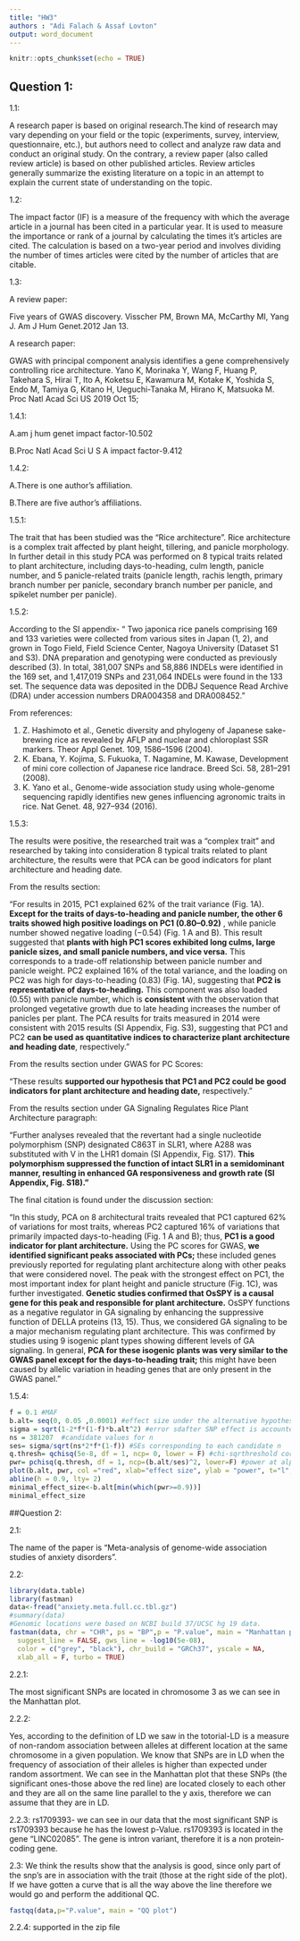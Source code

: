 ```yaml
---
title: "HW3"
authors : "Adi Falach & Assaf Lovton"
output: word_document
---
```


```r
knitr::opts_chunk$set(echo = TRUE)
```
## Question 1:
1.1:

A research paper is based on original research.The kind of research may vary depending on your field or the topic (experiments, survey, interview, questionnaire, etc.), but authors need to collect and analyze raw data and conduct an original study. On the contrary, a review paper (also called review article) is based on other published articles. Review articles generally summarize the existing literature on a topic in an attempt to explain the current state of understanding on the topic.

1.2:

The impact factor (IF) is a measure of the frequency with which the average article in a journal has been cited in a particular year. It is used to measure the importance or rank of a journal by calculating the times it's articles are cited. The calculation is based on a two-year period and involves dividing the number of times articles were cited by the number of articles that are citable.

1.3:

  A review paper:
  
  Five years of GWAS discovery. Visscher PM, Brown MA, McCarthy MI,    Yang J. Am J Hum Genet.2012 Jan 13.

  A research paper: 
  
  GWAS with principal component analysis identifies a gene             comprehensively controlling rice architecture. Yano K,
  Morinaka Y, Wang F, Huang P, Takehara S, Hirai T, Ito A, Koketsu E,   Kawamura M, Kotake K, Yoshida S, Endo M, Tamiya G, Kitano H,         Ueguchi-Tanaka M, Hirano K, Matsuoka M. Proc Natl Acad Sci US        2019 Oct 15;

1.4.1:

A.am j hum genet impact factor-10.502

B.Proc Natl Acad Sci U S A impact factor-9.412

1.4.2:

A.There is one author’s affiliation.

B.There are five author’s affiliations.

1.5.1:

The trait that has been studied was the “Rice architecture”. Rice architecture is a complex trait affected by plant height, tillering, and panicle morphology. 
In further detail in this study PCA was performed on 8 typical traits related to plant architecture, including days-to-heading, culm length, panicle number, and 5 panicle-related traits (panicle length, rachis length, primary branch number per panicle, secondary branch number per panicle, and spikelet number per panicle).

1.5.2:

According to the SI appendix- “ Two japonica rice panels comprising 169 and 133 varieties were collected from various sites in Japan (1, 2), and grown in Togo Field, Field Science Center, Nagoya University (Dataset S1 and S3). DNA preparation and genotyping were conducted as previously described (3). In total, 381,007 SNPs and 58,886 INDELs were identified in the 169 set, and 1,417,019 SNPs and 231,064 INDELs were found in the 133 set. The sequence data was deposited in the DDBJ Sequence Read Archive (DRA) under accession numbers DRA004358 and DRA008452.”

From references:

1. Z. Hashimoto et al., Genetic diversity and phylogeny of Japanese sake-brewing rice as revealed by AFLP and nuclear and chloroplast SSR markers. Theor Appl Genet. 109, 1586–1596 (2004). 
2. K. Ebana, Y. Kojima, S. Fukuoka, T. Nagamine, M. Kawase, Development of mini core collection of Japanese rice landrace. Breed Sci. 58, 281–291 (2008).
3. K. Yano et al., Genome-wide association study using whole-genome sequencing rapidly identifies new genes influencing agronomic traits in rice. Nat Genet. 48, 927–934 (2016).

1.5.3:

The results were positive, the researched trait was a “complex trait” and researched by taking into consideration 8 typical traits related to plant architecture, the results were that PCA can be good indicators for plant architecture and heading date. 

From the results section:

“For results in 2015, PC1 explained 62% of the trait variance (Fig. 1A). __Except for the traits of days-to-heading and panicle number, the other 6 traits showed high positive loadings on PC1 (0.80–0.92)__ , while panicle number showed negative loading (−0.54) (Fig. 1 A and B). This result suggested that __plants with high PC1 scores exhibited long culms, large panicle sizes, and small panicle numbers, and vice versa.__ This corresponds to a trade-off relationship between panicle number and panicle weight. PC2 explained 16% of the total variance, and the loading on PC2 was high for days-to-heading (0.83) (Fig. 1A), suggesting that __PC2 is representative of days-to-heading.__ This component was also loaded (0.55) with panicle number, which is __consistent__ with the observation that prolonged vegetative growth due to late heading increases the number of panicles per plant.
The PCA results for traits measured in 2014 were consistent with 2015 results (SI Appendix, Fig. S3), suggesting that PC1 and PC2 __can be used as quantitative indices to characterize plant architecture and heading date__, respectively.”

From the results section under GWAS for PC Scores:

“These results __supported our hypothesis that PC1 and PC2 could be good indicators for plant architecture and heading date,__ respectively.”

From the results section under GA Signaling Regulates Rice Plant Architecture paragraph:

“Further analyses revealed that the revertant had a single nucleotide polymorphism (SNP) designated C863T in SLR1, where A288 was substituted with V in the LHR1 domain (SI Appendix, Fig. S17). __This polymorphism suppressed the function of intact SLR1 in a semidominant manner, resulting in enhanced GA responsiveness and growth rate (SI Appendix, Fig. S18).”__

The final citation is found under the discussion section:

“In this study, PCA on 8 architectural traits revealed that PC1 captured 62% of variations for most traits, whereas PC2 captured 16% of variations that primarily impacted days-to-heading (Fig. 1 A and B); thus, __PC1 is a good indicator for plant architecture.__ Using the PC scores for GWAS, __we identified significant peaks associated with PCs;__ these included genes previously reported for regulating plant architecture along with other peaks that were considered novel. The peak with the strongest effect on PC1, the most important index for plant height and panicle structure (Fig. 1C), was further investigated. __Genetic studies confirmed that OsSPY is a causal gene for this peak and responsible for plant architecture.__ OsSPY functions as a negative regulator in GA signaling by enhancing the suppressive function of DELLA proteins (13, 15). Thus, we considered GA signaling to be a major mechanism regulating plant architecture. This was confirmed by studies using 9 isogenic plant types showing different levels of GA signaling. In general, __PCA for these isogenic plants was very similar to the GWAS panel except for the days-to-heading trait;__ this might have been caused by allelic variation in heading genes that are only present in the GWAS panel.”

1.5.4:
```r
f = 0.1 #MAF
b.alt= seq(0, 0.05 ,0.0001) #effect size under the alternative hypothesis
sigma = sqrt(1-2*f*(1-f)*b.alt^2) #error sdafter SNP effect is accounted for
ns = 381207  #candidate values for n
ses= sigma/sqrt(ns*2*f*(1-f)) #SEs corresponding to each candidate n
q.thresh= qchisq(5e-8, df = 1, ncp= 0, lower = F) #chi-sqrthreshold correspalpha=5e-8
pwr= pchisq(q.thresh, df = 1, ncp=(b.alt/ses)^2, lower=F) #power at alpha=5e-8 for VECTOR of SE values
plot(b.alt, pwr, col ="red", xlab="effect size", ylab = "power", t="l", lwd= 1.5) 
abline(h = 0.9, lty= 2)
minimal_effect_size<-b.alt[min(which(pwr>=0.9))]
minimal_effect_size
```
##Question 2:

2.1:

The name of the paper is "Meta-analysis of genome-wide association studies of anxiety disorders".

2.2:
```r
library(data.table)
library(fastman)
data<-fread("anxiety.meta.full.cc.tbl.gz")
#summary(data)
#Genomic locations were based on NCBI build 37/UCSC hg 19 data. 
fastman(data, chr = "CHR", ps = "BP",p = "P.value", main = "Manhattan plot",
  suggest_line = FALSE, gws_line = -log10(5e-08),
  color = c("grey", "black"), chr_build = "GRCh37", yscale = NA,
  xlab_all = F, turbo = TRUE)

```
2.2.1:

The most significant SNPs are located in chromosome 3 as we can see in the Manhattan plot.

2.2.2:

Yes, according to the definition of LD we saw in the totorial-LD is a measure of non-random association between alleles at different location at the same chromosome in a given population.
We know that SNPs are in LD when the frequency of association of their alleles is higher than expected under random assortment. 
We can see in the Manhattan plot that these SNPs (the significant ones-those above the red line) are located closely to each other and they are all on the same line parallel to the y axis, therefore we can assume that they are in LD.

2.2.3:
rs1709393- we can see in our data that the most significant SNP is rs1709393 because he has the lowest p-Value. rs1709393 is located in the gene "LINC02085". The gene is intron variant, therefore it is a non protein-coding gene.

2.3:
We think the results show that the analysis is good, since only part of the snp's are in association with the trait (those at the right side of the plot). If we have gotten a curve that is all the way above the line therefore we would go and perform the additional QC. 
```r
fastqq(data,p="P.value", main = "QQ plot")
```

2.2.4:
supported in the zip file

